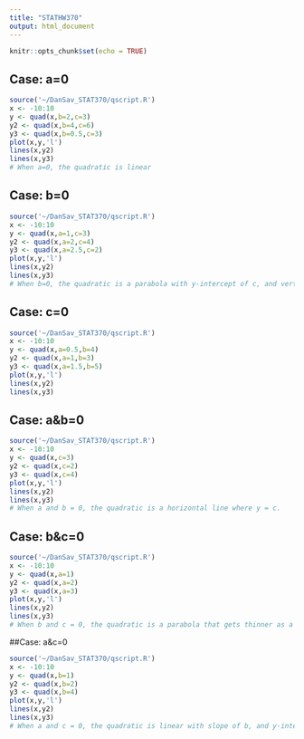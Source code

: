 ```yaml
---
title: "STATHW370"
output: html_document
---
```


```r
knitr::opts_chunk$set(echo = TRUE)
```

## Case: a=0

```r
source('~/DanSav_STAT370/qscript.R')
x <- -10:10
y <- quad(x,b=2,c=3)
y2 <- quad(x,b=4,c=6)
y3 <- quad(x,b=0.5,c=3)
plot(x,y,'l')
lines(x,y2)
lines(x,y3)
# When a=0, the quadratic is linear
```

## Case: b=0

``` r
source('~/DanSav_STAT370/qscript.R')
x <- -10:10
y <- quad(x,a=1,c=3)
y2 <- quad(x,a=2,c=4)
y3 <- quad(x,a=2.5,c=2)
plot(x,y,'l')
lines(x,y2)
lines(x,y3)
# When b=0, the quadratic is a parabola with y-intercept of c, and vertex on the vertical axis
```

## Case: c=0

``` r
source('~/DanSav_STAT370/qscript.R')
x <- -10:10
y <- quad(x,a=0.5,b=4)
y2 <- quad(x,a=1,b=3)
y3 <- quad(x,a=1.5,b=5)
plot(x,y,'l')
lines(x,y2)
lines(x,y3)
```

## Case: a&b=0

``` r
source('~/DanSav_STAT370/qscript.R')
x <- -10:10
y <- quad(x,c=3)
y2 <- quad(x,c=2)
y3 <- quad(x,c=4)
plot(x,y,'l')
lines(x,y2)
lines(x,y3)
# When a and b = 0, the quadratic is a horizontal line where y = c.
```

## Case: b&c=0

``` r
source('~/DanSav_STAT370/qscript.R')
x <- -10:10
y <- quad(x,a=1)
y2 <- quad(x,a=2)
y3 <- quad(x,a=3)
plot(x,y,'l')
lines(x,y2)
lines(x,y3)
# When b and c = 0, the quadratic is a parabola that gets thinner as a gets larger, with vertex at the origin.
```

##Case: a&c=0

``` r
source('~/DanSav_STAT370/qscript.R')
x <- -10:10
y <- quad(x,b=1)
y2 <- quad(x,b=2)
y3 <- quad(x,b=4)
plot(x,y,'l')
lines(x,y2)
lines(x,y3)
# When a and c = 0, the quadratic is linear with slope of b, and y-intercept at the origin.
```
